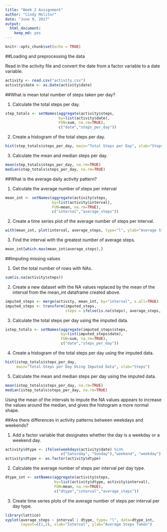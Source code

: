 ```yaml
---
title: "Week 2 Assignment"
author: "Cindy Molitor"
date: "June 9, 2017"
output: 
  html_document: 
    keep_md: yes
---
```


```r
knitr::opts_chunk$set(echo = TRUE)
```

##Loading and preprocessing the data

Read in the activity file and convert the date from a factor variable to a date variable.

```r
activity <- read.csv("activity.csv")
activity$date <- as.Date(activity$date)
```

##What is mean total number of steps taken per day?

1. Calculate the total steps per day.

```r
step_totals <- setNames(aggregate(activity$steps,
                        by=list(activity$date), 
                        FUN=sum, na.rm=TRUE),
                        c("date","steps_per_day"))
```
  
2. Create a histogram of the total steps per day.

```r
hist(step_totals$steps_per_day, main="Total Steps per Day", xlab="Steps")
```
  
3. Calculate the mean and median steps per day.

```r
mean(step_totals$steps_per_day, na.rm=TRUE)
median(step_totals$steps_per_day, na.rm=TRUE)
```

##What is the average daily activity pattern?

1. Calculate the average number of steps per interval

```r
mean_int <- setNames(aggregate(activity$steps,
                     by=list(activity$interval),
                     FUN=mean, na.rm=TRUE),
                     c("interval","average_steps"))
```

2. Create a time series plot of the average number of steps per interval.

```r
with(mean_int, plot(interval, average_steps, type="l", ylab="Average Steps"))
```

3. Find the interval with the greatest number of average steps.

```r
mean_int[which.max(mean_int$average_steps),]
```

##Imputing missing values

1. Get the total number of rows with NAs.

```r
sum(is.na(activity$steps))
```

2. Create a new dataset with the NA values replaced by the mean of the
interval from the mean_int dataframe created above.

```r
imputed_steps <- merge(activity, mean_int, by="interval", x.all=TRUE)
imputed_steps <- transform(imputed_steps,
                           steps = ifelse(is.na(steps), average_steps,                                                 steps))
```

3. Calculate the total steps per day using the imputed data.

```r
istep_totals <- setNames(aggregate(imputed_steps$steps,
                         by=list(imputed_steps$date), 
                         FUN=sum, na.rm=TRUE),
                         c("date","steps_per_day"))
```

4. Create a histogram of the total steps per day using the imputed data.

```r
hist(istep_totals$steps_per_day,
     main="Total Steps per Day Using Imputed Data", xlab="Steps")
```

5. Calculate the mean and median steps per day using the imputed data.

```r
mean(istep_totals$steps_per_day, na.rm=TRUE)
median(istep_totals$steps_per_day, na.rm=TRUE)
```

Using the mean of the intervals to impute the NA values appears to increase the values around the median, and gives the histogram a more normal shape.

##Are there differences in activity patterns between weekdays and weekends?

1. Add a factor variable that designates whether the day is a weekday or a weekend day.

```r
activity$dtype <- ifelse(weekdays(activity$date) %in% 
                         c("Saturday", "Sunday"),"weekend", "weekday")
activity$dtype <- as.factor(activity$dtype)
```

2. Calculate the average number of steps per interval per day type.

```r
dtype_int <- setNames(aggregate(activity$steps,
                      by=list(activity$dtype, activity$interval),
                      FUN=mean, na.rm=TRUE),
                      c("dtype","interval","average_steps"))
```

3. Create time series plots of the average number of steps per interval per day type. 

```r
library(lattice)
xyplot(average_steps ~ interval | dtype, type= "l", data=dtype_int,
       layout=c(1,2), xlab="Interval", ylab="Average Steps Taken")
```